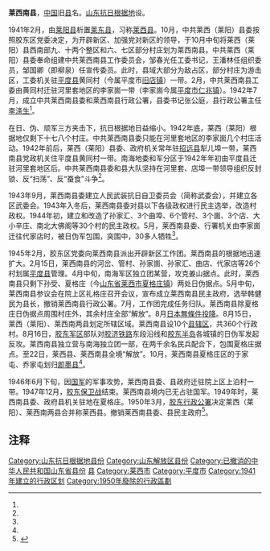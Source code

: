 '''莱西南县'''，[[中国|中国]]旧[[县|县]]名。[[山东抗日根据地|山东抗日根据地]]设。

1941年2月，由[[莱阳县|莱阳县]]析置[[莱东县_(1941年)|莱东县]]，习称[[莱西县|莱西县]]。10月，中共莱西（莱阳）县委按照胶东区党委决定，为开辟新区、加强党对新区的领导，于10月中旬将莱西（莱阳）县西南部九、十两个整区和六、七区部分村庄划为莱西南县。中共莱西（莱阳）县委奉命组建中共莱西南县工作委员会，邹春光任工委书记，王潘林任组织委员，邹国卿（即柳泉）任宣传委员。此时，县域大部分为敌占区，部分村庄为游击区，工委机关驻[[平度县|平度县]]黄同村（今属平度市[[旧店镇|旧店镇]]）一带。2月，中共莱西南县工委由黄同村迁驻河里套地区的李家崮一带（李家崮今属[[平度市|平度市]][[仁兆镇|仁兆镇]]）。1942年7月，成立中共莱西南县委和莱西南县行政公署，县委书记张公庭，县行政公署主任[[李涤生_(莱西人)|李涤生]]<ref name="a1"/>。

在日、伪、顽军三方夹击下，抗日根据地日益缩小。1942年底，莱西（莱阳）根据地仅剩下十七八个村庄。中共莱西南县委只能在河里套地区的李家崮几个村庄活动。1942年前后，莱西（莱阳）县委、政府机关常年驻[[招远县|招远县]]犁儿埠一带，莱西南县党政机关住平度县黄同村一带。南海地委和军分区于1942年年初由平度县迁驻河里套地区后。中共莱西南县委和县大队坚持在河里套、店埠一带领导组织反封锁、反“扫荡”、反“蚕食”斗争<ref name="a1"/>。

1943年9月，莱西南县委建立人民武装抗日自卫委员会（简称武委会），并建立各区武委会。1943年入冬后，莱西南县委对县以下各级政权进行民主选举，改造村政权。1944年初，建立和改造了孙家汇、3个曲埠、6个管村、3个崮、3个店、大小辛庄、南北大佛阁等30个村的民主政权。5月，莱西南县委、行署机关由李家崮迁往代家店时，被日伪军包围，突围中，30多人牺牲<ref name="a1"/>。

1945年2月，胶东区党委向莱西南县派出开辟新区工作团。莱西南县的根据地迅速扩大。2月15日，莱西南县的河岔、管村、孙家崮、孙家汇、曲店、代家店等26个村划属[[平度县|平度县]]管理。4月中旬，南海军区独立团某营，攻克姜山据点。此时，莱西南县只剩下孙受、夏格庄（今[[山东省|山东省]][[莱西市|莱西市]][[夏格庄镇|夏格庄镇]]）两处日伪据点。5月中旬，莱西南县参议会在院上区礼格庄召开会议，宣布成立莱西南县民主政府，选举韩健民为县长，撤销莱西南县行政公署。7月，工作团完成任务归队。莱西南县除夏格庄日伪据点周围村庄外，其余村庄全部“解放”。8月[[日本無條件投降|日本無條件投降]]。8月15日，莱西（莱阳）、莱西南两县划定所辖区域。莱西南县设10个[[縣轄區_(中華民國)|县辖区]]，共360个行政村。8月16日，[[胶东军区|胶东军区]]部队对[[膠濟鐵路|胶济铁路]]东段沿线和[[胶东半岛|胶东半岛]]各城镇的日伪军发起反攻。莱西南县独立营与南海独立团一部，在两千余名民兵配合下，包围夏格庄据点。至22日，莱西县、莱西南县全境“解放”。10月，莱西南县夏格庄区的于家屯、乔家屯划归[[即墨县|即墨县]]<ref name="a1"/>。

1946年6月下旬，因[[中華民國國軍|国军]]的军事攻势，莱西南县委、县政府迁驻院上区上泊村一带。1947年12月，[[胶东保卫战|胶东保卫战]]结束。莱西南县境内已无占驻国军。1949年时，莱西南县委、政府县机关驻地在夏格庄。1950年3月，[[胶东行政公署|胶东行政公署]]决定莱西（莱阳）、莱西南两县合并称莱西县。撤销莱西南县委、县民主政府<ref name="a1">{{Cite web |url=http://qdsq-lx.qingdao.gov.cn/n18810860/n18871667/n18871669/170309181818920275.html|title=莱西南县中共政权建设的历史背景与作用 |accessdate=2022-06-11 |author=周日杰、麻连飞|date=2017-02-06|work= |publisher=莱西市情网|quote= |language=Zh-hans }}</ref>。

== 注释 ==
{{Reflist|25em}}

[[Category:山东抗日根据地县份|Category:山东抗日根据地县份]]
[[Category:山东解放区县份|Category:山东解放区县份]]
[[Category:已撤消的中华人民共和国山东省县份|Category:已撤消的中华人民共和国山东省县份]]
[[Category:青岛已撤销行政区划|县]]
[[Category:莱西市|Category:莱西市]]
[[Category:平度市|Category:平度市]]
[[Category:1941年建立的行政区划|Category:1941年建立的行政区划]]
[[Category:1950年廢除的行政區劃|Category:1950年廢除的行政區劃]]